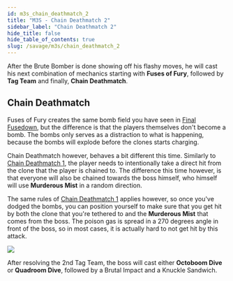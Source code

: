 ```yaml
---
id: m3s_chain_deathmatch_2
title: "M3S - Chain Deathmatch 2"
sidebar_label: "Chain Deathmatch 2"
hide_title: false
hide_table_of_contents: true
slug: /savage/m3s/chain_deathmatch_2
---
```


After the Brute Bomber is done showing off his flashy moves, he will cast his next combination of mechanics starting with <strong>Fuses of Fury</strong>, followed by <strong>Tag Team</strong> and finally, <strong>Chain Deathmatch</strong>.

## Chain Deathmatch

Fuses of Fury creates the same bomb field you have seen in [Final Fusedown](/savage/m3s/final_fusedown), but the difference is that the players themselves don't become a bomb. The bombs only serves as a distraction to what is happening, because the bombs will explode before the clones starts charging. 

Chain Deathmatch however, behaves a bit different this time. Similarly to [Chain Deathmatch 1](/savage/m3s/chain_deathmatch_1), the player needs to intentionally take a direct hit from the clone that the player is chained to. The difference this time however, is that everyone will also be chained towards the boss himself, who himself will use <strong>Murderous Mist</strong> in a random direction.

The same rules of [Chain Deathmatch 1](/savage/m3s/chain_deathmatch_1) applies however, so once you've dodged the bombs, you can position yourself to make sure that you get hit by both the clone that you're tethered to and the <strong>Murderous Mist</strong> that comes from the boss. The poison gas is spread in a 270 degrees angle in front of the boss, so in most cases, it is actually hard to not get hit by this attack.

<img src='https://ffxivkittenassets.z7.web.core.windows.net/m3s/tag_team_2.gif' />

After resolving the 2nd Tag Team, the boss will cast either <strong>Octoboom Dive</strong> or <strong>Quadroom Dive</strong>, followed by a <Raidwide>Brutal Impact</Raidwide> and a <Tankbuster>Knuckle Sandwich</Tankbuster>.